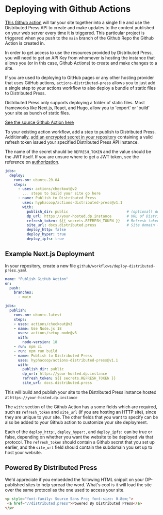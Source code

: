 
# Deploying with Github Actions
<APIWarning/>

[This Github action](https://github.com/marketplace/actions/publish-to-distributed-press) will tar your site together into a single file and use the Distributed Press API to create and make updates to the content published on your web server every time it is triggered. This particular project is triggered when you push to the `main` branch of the Github Repo the Github Action is created in.

In order to get access to use the resources provided by Distributed Press, you will 
need to get an API Key from whomever is hosting the instance that allows you 
(or in this case, Github Actions) to create and make changes to a site. 

If you are used to deploying to GitHub pages or any other hosting provider
that uses GitHub actions, `actions-distributed-press` allows you to 
just add a single step to your actions workflow to also deploy a bundle 
of static files to Distributed Press. 

<Callout type="info">
Distributed Press only supports deploying a folder of static files.
Most frameworks like Next.js, React, and Hugo, allow you to 'export'
or 'build' your site as bunch of static files.
</Callout>

[See the source Github Action here](https://github.com/hyphacoop/actions-distributed-press/tree/main/src
)

To your existing action workflow, add a step to publish to Distributed Press. Additionally,
[add an encrypted secret in your repository](https://docs.github.com/en/actions/security-guides/encrypted-secrets#creating-encrypted-secrets-for-a-repository) containing a valid refresh token issued your 
specified Distributed Press API instance.

The name of the secret should be `REFRESH_TOKEN` and the value should be the JWT itself.
If you are unsure where to get a JWT token, see the reference on [authorization](/api-reference/auth).

```yaml {6}
jobs:
  deploy:
    runs-on: ubuntu-20.04
    steps:
      - uses: actions/checkout@v2
        ... steps to build your site go here 
      - name: Publish to Distributed Press
        uses: hyphacoop/actions-distributed-press@v1.1
        with:
          publish_dir: public                           # (optional) defaults to /public
          dp_url: https://your-hosted.dp.instance       # URL of Distributed Press API Instance (include http/https)
          refresh_token: ${{ secrets.REFRESH_TOKEN }}   # Refresh token 
          site_url: docs.distributed.press              # Site domain (as created through the API) 
          deploy_http: false
          deploy_hyper: true
          deploy_ipfs: true
```

## Example Next.js Deployment
In your repository, create a new file `github/workflows/deploy-distributed-press.yaml`

```yaml filename="deploy-distributed-press.yaml"
name: "Publish GitHub Action"
on:
  push:
    branches:
      - main

jobs:
  publish:
    runs-on: ubuntu-latest
    steps:
    - uses: actions/checkout@v3
    - name: Use Node.js 18
      uses: actions/setup-node@v3
      with:
        node-version: 18
    - run: npm ci
    - run: npm run build
    - name: Publish to Distributed Press
      uses: hyphacoop/actions-distributed-press@v1.1
      with:
        publish_dir: public
        dp_url: https://your-hosted.dp.instance
        refresh_token: ${{ secrets.REFRESH_TOKEN }}
        site_url: docs.distributed.press
```

This will build and publish your site to the Distributed Press
instance hosted at `https://your-hosted.dp.instance`

The  `with`: section of the Github Action has a some fields which are 
required, such as `refresh_token` and `site_url` 
(if you are hosting an HTTP site), since they are unique to your site. 
The other fields that you want to specify can be also be added to your 
Github action to customize your site deployment. 

Each of the `deploy_http:`,  `deploy_hyper:`, and `deploy_ipfs:` can be true or false, 
depending on whether you want the website to be deployed via that protocol. 
The `refresh_token` should contain a Github secret that you set up earlier, 
and the `site_url` field should contain the subdomain you set up to host your website. 

## Powered By Distributed Press

We'd appreciate if you embedded the following HTML snippit on your DP-published sites to help spread the word.
What's cool is it will load the site over the same protocol as the one used to access your site.

```html
<p style="font-family: Source Sans Pro; font-size: 0.8em;">
 <a href="//distributed.press">Powered By Distributed Press</a>
</p>
```